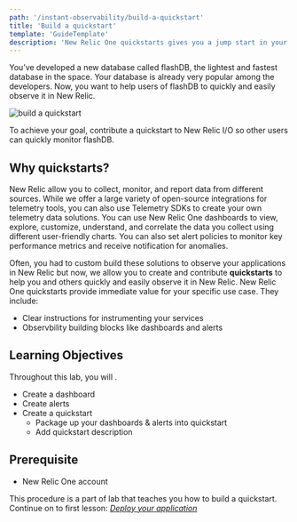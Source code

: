 ```yaml
---
path: '/instant-observability/build-a-quickstart'
title: 'Build a quickstart'
template: 'GuideTemplate'
description: 'New Relic One quickstarts gives you a jump start in your observability journey with New Relic and allow you to quickly and easily observe and monitor your services'
---
```


You’ve developed a new database called flashDB, the lightest and fastest database in the space. Your database is already very popular among the developers. Now, you want to help users of flashDB to quickly and easily observe it in New Relic.

![build a quickstart](../../../images/instant-observability/lab.png)

To achieve your goal, contribute a quickstart to New Relic I/O so other users can quickly monitor flashDB.

## Why quickstarts?

New Relic allow you to collect, monitor, and report data from different sources. While we offer a large variety of open-source integrations for telemetry tools, you can also use Telemetry SDKs to create your own telemetry data solutions. You can use New Relic One dashboards to view, explore, customize, understand, and correlate the data you collect using different user-friendly charts. 
You can also set alert policies to monitor key performance metrics and receive notification for anomalies. 

Often, you had to custom build these solutions to observe your applications in New Relic but now, we allow you to create and contribute **quickstarts** to help you and others quickly and easily observe it in New Relic. 
New Relic One quickstarts provide immediate value for your specific use case. They include:
- Clear instructions for instrumenting your services
- Observbility building blocks like dashboards and alerts

## Learning Objectives

Throughout this lab, you will . 
- Create a dashboard
- Create alerts 
- Create a quickstart
    - Package up your dashboards & alerts into quickstart
    - Add quickstart description

## Prerequisite

- New Relic One account

<Callout variant="course" title="Lab">

This procedure is a part of lab that teaches you how to build a quickstart. Continue on to first lesson: [_Deploy your application_](/instant-observability/build-a-quickstart/deploy-your-application)

</Callout>

